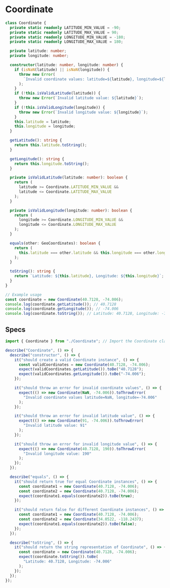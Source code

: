 # Coordinate

```ts copy
class Coordinate {
  private static readonly LATITUDE_MIN_VALUE = -90;
  private static readonly LATITUDE_MAX_VALUE = 90;
  private static readonly LONGITUDE_MIN_VALUE = -180;
  private static readonly LONGITUDE_MAX_VALUE = 180;

  private latitude: number;
  private longitude: number;

  constructor(latitude: number, longitude: number) {
    if (isNaN(latitude) || isNaN(longitude)) {
      throw new Error(
        `Invalid coordinate values: latitude=${latitude}, longitude=${longitude}`
      );
    }
    if (!this.isValidLatitude(latitude)) {
      throw new Error(`Invalid latitude value: ${latitude}`);
    }
    if (!this.isValidLongitude(longitude)) {
      throw new Error(`Invalid longitude value: ${longitude}`);
    }
    this.latitude = latitude;
    this.longitude = longitude;
  }

  getLatitude(): string {
    return this.latitude.toString();
  }

  getLongitude(): string {
    return this.longitude.toString();
  }

  private isValidLatitude(latitude: number): boolean {
    return (
      latitude >= Coordinate.LATITUDE_MIN_VALUE &&
      latitude <= Coordinate.LATITUDE_MAX_VALUE
    );
  }

  private isValidLongitude(longitude: number): boolean {
    return (
      longitude >= Coordinate.LONGITUDE_MIN_VALUE &&
      longitude <= Coordinate.LONGITUDE_MAX_VALUE
    );
  }

  equals(other: GeoCoordinates): boolean {
    return (
      this.latitude === other.latitude && this.longitude === other.longitude
    );
  }

  toString(): string {
    return `Latitude: ${this.latitude}, Longitude: ${this.longitude}`;
  }
}

// Example usage
const coordinate = new Coordinate(40.7128, -74.006);
console.log(coordinate.getLatitude()); // 40.7128
console.log(coordinate.getLongitude()); // -74.006
console.log(coordinate.toString()); // Latitude: 40.7128, Longitude: -74.006
```

## Specs

```ts copy
import { Coordinate } from "./Coordinate"; // Import the Coordinate class

describe("Coordinate", () => {
  describe("constructor", () => {
    it("should create a valid Coordinate instance", () => {
      const validCoordinates = new Coordinate(40.7128, -74.006);
      expect(validCoordinates.getLatitude()).toBe("40.7128");
      expect(validCoordinates.getLongitude()).toBe("-74.006");
    });

    it("should throw an error for invalid coordinate values", () => {
      expect(() => new Coordinate(NaN, -74.006)).toThrowError(
        "Invalid coordinate values latitude=NaN, longitude=-74.006"
      );
    });

    it("should throw an error for invalid latitude value", () => {
      expect(() => new Coordinate(91, -74.006)).toThrowError(
        "Invalid latitude value: 91"
      );
    });

    it("should throw an error for invalid longitude value", () => {
      expect(() => new Coordinate(40.7128, 190)).toThrowError(
        "Invalid longitude value: 190"
      );
    });
  });

  describe("equals", () => {
    it("should return true for equal Coordinate instances", () => {
      const coordinate1 = new Coordinate(40.7128, -74.006);
      const coordinate2 = new Coordinate(40.7128, -74.006);
      expect(coordinate1.equals(coordinate2)).toBe(true);
    });

    it("should return false for different Coordinate instances", () => {
      const coordinate1 = new Coordinate(40.7128, -74.006);
      const coordinate2 = new Coordinate(34.0522, -118.2437);
      expect(coordinate1.equals(coordinate2)).toBe(false);
    });
  });

  describe("toString", () => {
    it("should return the string representation of Coordinate", () => {
      const coordinate = new Coordinate(40.7128, -74.006);
      expect(coordinate.toString()).toBe(
        "Latitude: 40.7128, Longitude: -74.006"
      );
    });
  });
});
```

